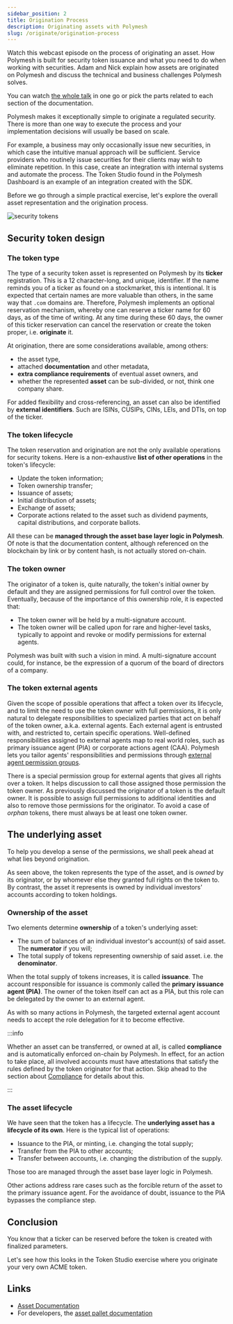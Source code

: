 ```yaml
---
sidebar_position: 2
title: Origination Process
description: Originating assets with Polymesh
slug: /originate/origination-process
---
```


<OverviewVideoBox title="Originating an asset" videoId="Wyp6ljYhm4w">

Watch this webcast episode on the process of originating an asset. How Polymesh is built for security token issuance and what you need to do when working with securities. Adam and Nick explain how assets are originated on Polymesh and discuss the technical and business challenges Polymesh solves.

You can watch [the whole talk](/docs/resources/polymesh-webcast) in one go or pick the parts related to each section of the documentation.

</OverviewVideoBox>

Polymesh makes it exceptionally simple to originate a regulated security. There is more than one way to execute the process and your implementation decisions will usually be based on scale.

For example, a business may only occasionally issue new securities, in which case the intuitive manual approach will be sufficient. Service providers who routinely issue securities for their clients may wish to eliminate repetition. In this case, create an integration with internal systems and automate the process. The Token Studio found in the Polymesh Dashboard is an example of an integration created with the SDK.

Before we go through a simple practical exercise, let's explore the overall asset representation and the origination process.

![security tokens](images/security_tokens.png)

## Security token design

### The token type

The type of a security token asset is represented on Polymesh by its **ticker** registration. This is a 12 character-long, and unique, identifier. If the name reminds you of a ticker as found on a stockmarket, this is intentional. It is expected that certain names are more valuable than others, in the same way that `.com` domains are. Therefore, Polymesh implements an optional reservation mechanism, whereby one can reserve a ticker name for 60 days, as of the time of writing. At any time during these 60 days, the owner of this ticker reservation can cancel the reservation or create the token proper, i.e. **originate** it.

At origination, there are some considerations available, among others:

- the asset type,
- attached **documentation** and other metadata,
- **extra compliance requirements** of eventual asset owners, and
- whether the represented **asset** can be sub-divided, or not, think one company share.

For added flexibility and cross-referencing, an asset can also be identified by **external identifiers**. Such are ISINs, CUSIPs, CINs, LEIs, and DTIs, on top of the ticker.

### The token lifecycle

The token reservation and origination are not the only available operations for security tokens. Here is a non-exhaustive **list of other operations** in the token's lifecycle:

- Update the token information;
- Token ownership transfer;
- Issuance of assets;
- Initial distribution of assets;
- Exchange of assets;
- Corporate actions related to the asset such as dividend payments, capital distributions, and corporate ballots.

All these can be **managed through the asset base layer logic in Polymesh**. Of note is that the documentation content, although referenced on the blockchain by link or by content hash, is not actually stored on-chain.

### The token owner

The originator of a token is, quite naturally, the token's initial owner by default and they are assigned permissions for full control over the token. Eventually, because of the importance of this ownership role, it is expected that:

- The token owner will be held by a multi-signature account.
- The token owner will be called upon for rare and higher-level tasks, typically to appoint and revoke or modify permissions for external agents.

Polymesh was built with such a vision in mind. A multi-signature account could, for instance, be the expression of a quorum of the board of directors of a company.

### The token external agents

Given the scope of possible operations that affect a token over its lifecycle, and to limit the need to use the token owner with full permissions, it is only natural to delegate responsibilities to specialized parties that act on behalf of the token owner, a.k.a. external agents. Each external agent is entrusted with, and restricted to, certain specific operations. Well-defined responsibilities assigned to external agents map to real world roles, such as primary issuance agent (PIA) or corporate actions agent (CAA). Polymesh lets you tailor agents' responsibilities and permissions through [external agent permission groups](../settlement/settlement-agents/).

There is a special permission group for external agents that gives all rights over a token. It helps discussion to call those assigned those permission the token owner. As previously discussed the originator of a token is the default owner. It is possible to assign full permissions to additional identities and also to remove those permissions for the originator. To avoid a case of _orphan_ tokens, there must always be at least one token owner.

## The underlying asset

To help you develop a sense of the permissions, we shall peek ahead at what lies beyond origination.

As seen above, the token represents the type of the asset, and is _owned_ by its originator, or by whomever else they granted full rights on the token to. By contrast, the asset it represents is owned by individual investors' accounts according to token holdings.

### Ownership of the asset

Two elements determine **ownership** of a token's underlying asset:

- The sum of balances of an individual investor's account(s) of said asset. The **numerator** if you will;
- The total supply of tokens representing ownership of said asset. i.e. the **denominator**.

When the total supply of tokens increases, it is called **issuance**. The account responsible for issuance is commonly called the **primary issuance agent (PIA)**. The owner of the token itself can act as a PIA, but this role can be delegated by the owner to an external agent.

As with so many actions in Polymesh, the targeted external agent account needs to accept the role delegation for it to become effective.

:::info

Whether an asset can be transferred, or owned at all, is called **compliance** and is automatically enforced on-chain by Polymesh. In effect, for an action to take place, all involved accounts must have attestations that satisfy the rules defined by the token originator for that action. Skip ahead to the section about [Compliance](./compliance/) for details about this.

:::

### The asset lifecycle

We have seen that the token has a lifecycle. The **underlying asset has a lifecycle of its own**. Here is the typical list of operations:

- Issuance to the PIA, or minting, i.e. changing the total supply;
- Transfer from the PIA to other accounts;
- Transfer between accounts, i.e. changing the distribution of the supply.

Those too are managed through the asset base layer logic in Polymesh.

Other actions address rare cases such as the forcible return of the asset to the primary issuance agent. For the avoidance of doubt, issuance to the PIA bypasses the compliance step.

## Conclusion

You know that a ticker can be reserved before the token is created with finalized parameters.

Let's see how this looks in the Token Studio exercise where you originate your very own ACME token.

## Links

- [Asset Documentation](/polymesh-docs/primitives/assets/)
- For developers, the [asset pallet documentation](https://docs.polymesh.live/pallet_asset/index.html)
